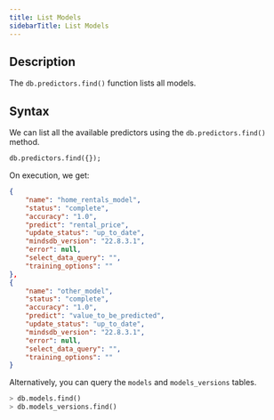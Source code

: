 ```yaml
---
title: List Models
sidebarTitle: List Models
---
```


## Description

The `db.predictors.find()` function lists all models.

## Syntax

We can list all the available predictors using the `db.predictors.find()` method.

```sql
db.predictors.find({});
```

On execution, we get:

```json
{
    "name": "home_rentals_model",
    "status": "complete",
    "accuracy": "1.0",
    "predict": "rental_price",
    "update_status": "up_to_date",
    "mindsdb_version": "22.8.3.1",
    "error": null,
    "select_data_query": "",
    "training_options": ""
},
{
    "name": "other_model",
    "status": "complete",
    "accuracy": "1.0",
    "predict": "value_to_be_predicted",
    "update_status": "up_to_date",
    "mindsdb_version": "22.8.3.1",
    "error": null,
    "select_data_query": "",
    "training_options": ""
}
```

Alternatively, you can query the `models` and `models_versions` tables.

```sql
> db.models.find()
> db.models_versions.find()
```
